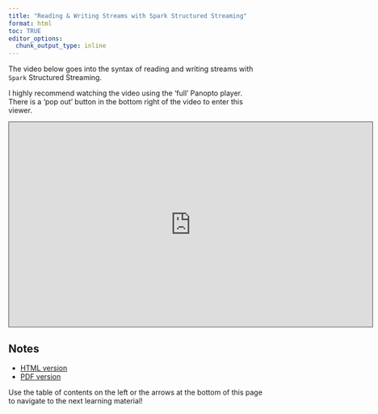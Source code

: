```yaml
---
title: "Reading & Writing Streams with Spark Structured Streaming"
format: html
toc: TRUE
editor_options: 
  chunk_output_type: inline
---
```


The video below goes into the syntax of reading and writing streams with `Spark` Structured Streaming. 

I highly recommend watching the video using the 'full' Panopto player. There is a 'pop out' button in the bottom right of the video to enter this viewer.

```{=html}
<iframe src="https://ncsu.hosted.panopto.com/Panopto/Pages/Embed.aspx?id=67fa1657-e3b4-4074-ad18-b2b10049f197&autoplay=false&offerviewer=true&showtitle=true&showbrand=true&captions=false&interactivity=all" height="405" width="720" style="border: 1px solid #464646;" allowfullscreen allow="autoplay" aria-label="Panopto Embedded Video Player" aria-description="04-Reading &amp; Writing Streams with Spark Structured Streaming" ></iframe>
```

## Notes

- <a href = "04-Reading_Writing_Streams_With_Spark_Structured_Streaming.html" target = "_blank">HTML version</a>
- <a href = "PDFs/04-Reading_Writing_Streams_With_Spark_Structured_Streaming.pdf" target = "_blank">PDF version</a>

Use the table of contents on the left or the arrows at the bottom of this page to navigate to the next learning material!